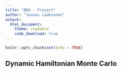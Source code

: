 ```yaml
---
title: "BDA - Project"
author: "Joonas Laaksonen"
output:
  html_document:
    theme: readable
    code_download: true
---
```


```r
knitr::opts_chunk$set(echo = TRUE)
```

## Dynamic Hamiltonian Monte Carlo
